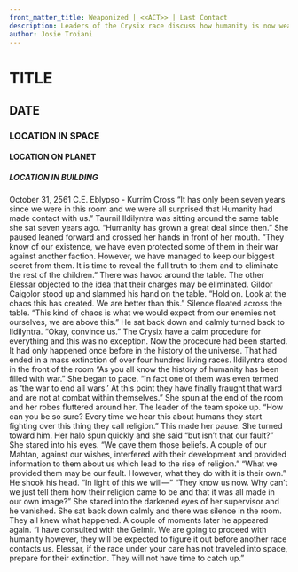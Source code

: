 ```yaml
---
front_matter_title: Weaponized | <<ACT>> | Last Contact
description: Leaders of the Crysix race discuss how humanity is now weaponized and all others can be eradicated.
author: Josie Troiani
---
```

# TITLE

## DATE

### LOCATION IN SPACE

#### LOCATION ON PLANET

##### LOCATION IN BUILDING

October 31, 2561 C.E.
Eblypso - Kurrim Cross
“It has only been seven years since we were in this room and we were all surprised that Humanity had made contact with us.” Taurnil Ildilyntra was sitting around the same table she sat seven years ago. “Humanity has grown a great deal since then.” She paused leaned forward and crossed her hands in front of her mouth. “They know of our existence, we have even protected some of them in their war against another faction. However, we have managed to keep our biggest secret from them. It is time to reveal the full truth to them and to eliminate the rest of the children.”
There was havoc around the table. The other Elessar objected to the idea that their charges may be eliminated. Gildor Caigolor stood up and slammed his hand on the table. “Hold on. Look at the chaos this has created. We are better than this.” Silence floated across the table. “This kind of chaos is what we would expect from our enemies not ourselves, we are above this.” He sat back down and calmly turned back to Ildilyntra. “Okay, convince us.”
The Crysix have a calm procedure for everything and this was no exception. Now the procedure had been started. It had only happened once before in the history of the universe. That had ended in a mass extinction of over four hundred living races.
Ildilyntra stood in the front of the room “As you all know the history of humanity has been filled with war.” She began to pace. “In fact one of them was even termed as ‘the war to end all wars.’ At this point they have finally fraught that ward and are not at combat within themselves.” She spun at the end of the room and her robes fluttered around her.
The leader of the team spoke up. “How can you be so sure? Every time we hear this about humans they start fighting over this thing they call religion.” This made her pause. She turned toward him. Her halo spun quickly and she said “but isn’t that our fault?” She stared into his eyes. “We gave them those beliefs. A couple of our Mahtan, against our wishes, interfered with their development and provided information to them about us which lead to the rise of religion.”
“What we provided them may be our fault. However, what they do with it is their own.” He shook his head. “In light of this we will—”
“They know us now. Why can’t we just tell them how their religion came to be and that it was all made in our own image?” She stared into the darkened eyes of her supervisor and he vanished. She sat back down calmly and there was silence in the room. They all knew what happened.
A couple of moments later he appeared again. “I have consulted with the Gelmir. We are going to proceed with humanity however, they will be expected to figure it out before another race contacts us. Elessar, if the race under your care has not traveled into space, prepare for their extinction. They will not have time to catch up.”
